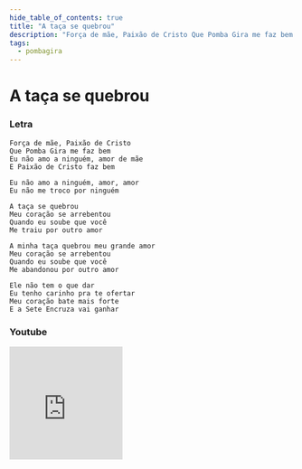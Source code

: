 ```yaml
---
hide_table_of_contents: true
title: "A taça se quebrou"
description: "Força de mãe, Paixão de Cristo Que Pomba Gira me faz bem Eu não amo a ninguém, amor de mãe E Paixão de Cristo faz bem Eu não amo a ninguém, amor, amor Eu não me troco por ninguém A taça se quebrou Meu coração se arrebentou Quando eu soube que você Me traiu por outro amor A minha taça quebrou meu grande amor Meu coração se arrebentou Quando eu soube que você Me abandonou por outro amor Ele não tem o que dar Eu tenho carinho pra te ofertar Meu coração bate mais forte E a Sete Encruza vai ganhar"
tags:
  - pombagira
---
```


# A taça se quebrou

### Letra

```text
Força de mãe, Paixão de Cristo
Que Pomba Gira me faz bem
Eu não amo a ninguém, amor de mãe
E Paixão de Cristo faz bem

Eu não amo a ninguém, amor, amor
Eu não me troco por ninguém

A taça se quebrou
Meu coração se arrebentou
Quando eu soube que você
Me traiu por outro amor

A minha taça quebrou meu grande amor
Meu coração se arrebentou
Quando eu soube que você
Me abandonou por outro amor

Ele não tem o que dar
Eu tenho carinho pra te ofertar
Meu coração bate mais forte
E a Sete Encruza vai ganhar
```

### Youtube

<iframe
  width="200"
  height="200"
  src="https://www.youtube.com/embed/UHirXsitv0M"
  title="YouTube video player"
  frameborder="0"
  allow="accelerometer; autoplay; clipboard-write; encrypted-media; gyroscope; picture-in-picture; web-share"
  referrerpolicy="strict-origin-when-cross-origin"
  allowfullscreen
></iframe>